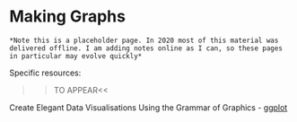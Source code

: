 # Making Graphs

```block
*Note this is a placeholder page. In 2020 most of this material was delivered offline. I am adding notes online as I can, so these pages in particular may evolve quickly*
```

Specific resources:
  
  >>TO APPEAR<<
  
  Create Elegant Data Visualisations Using the Grammar of Graphics - [ggplot](https://ggplot2.tidyverse.org/)